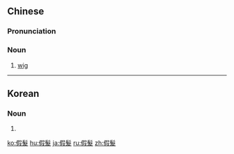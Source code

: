 ==Chinese==
{{zh-forms|s=假发}}
{{wikipedia|lang=zh|假髮}}

===Pronunciation===
{{zh-pron
|m=jiǎ髮
|c=gaa2 faat3
|cat=n
}}

===Noun===
{{zh-noun}}

# [[wig]]

----

==Korean==
{{ko-hanjatab}}

===Noun===
{{ko-noun|hangeul=가발}}

# {{hanja form of|가발|[[wig]]}}

[[ko:假髮]]
[[hu:假髮]]
[[ja:假髮]]
[[ru:假髮]]
[[zh:假髮]]